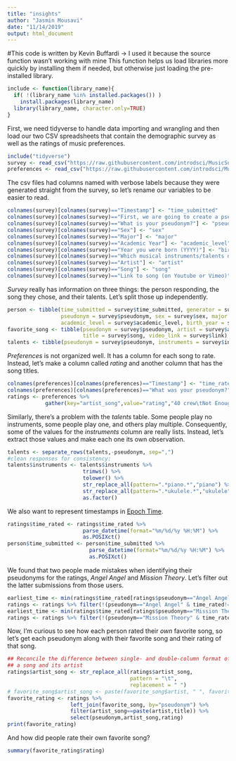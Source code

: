 ```yaml
---
title: "insights"
author: "Jasmin Mousavi"
date: "11/14/2019"
output: html_document
---
```

#This code is written by Kevin Buffardi -> I used it because the source function wasn't working with mine
This function helps us load libraries more quickly by installing them if needed, but otherwise just loading the pre-installed library.
```r
include <- function(library_name){
  if( !(library_name %in% installed.packages()) )
    install.packages(library_name) 
  library(library_name, character.only=TRUE)
}
```
First, we need tidyverse to handle data importing and wrangling and then load our two CSV spreadsheets that contain the demographic survey as well as the ratings of music preferences.

```r
include("tidyverse")
survey <- read_csv("https://raw.githubusercontent.com/introdsci/MusicSurvey/master/music-survey.csv")
preferences <- read_csv("https://raw.githubusercontent.com/introdsci/MusicSurvey/master/preferences-survey.csv")
```

The csv files had columns named with verbose labels because they were generated straight from the survey, so let's rename our variables to be easier to read.
```r
colnames(survey)[colnames(survey)=="Timestamp"] <- "time_submitted"
colnames(survey)[colnames(survey)=="First, we are going to create a pseudonym for you to keep this survey anonymous (more or less). Which pseudonym generator would you prefer?"] <- "pseudonym_generator"
colnames(survey)[colnames(survey)=="What is your pseudonym?"] <- "pseudonym"
colnames(survey)[colnames(survey)=="Sex"] <- "sex"
colnames(survey)[colnames(survey)=="Major"] <- "major"
colnames(survey)[colnames(survey)=="Academic Year"] <- "academic_level"
colnames(survey)[colnames(survey)=="Year you were born (YYYY)"] <- "birth_year"
colnames(survey)[colnames(survey)=="Which musical instruments/talents do you play? (Select all that apply)"] <- "instruments"
colnames(survey)[colnames(survey)=="Artist"] <- "artist" 
colnames(survey)[colnames(survey)=="Song"] <- "song"
colnames(survey)[colnames(survey)=="Link to song (on Youtube or Vimeo)"] <- "link"
```

*Survey* really has information on three things: the person responding, the song they chose, and their talents. Let's split those up independently.

```r
person <- tibble(time_submitted = survey$time_submitted, generator = survey$pseudonym_generator,
                 pseudonym = survey$pseudonym, sex = survey$sex, major = survey$major,
                 academic_level = survey$academic_level, birth_year = survey$birth_year)
favorite_song <- tibble(pseudonym = survey$pseudonym, artist = survey$artist, 
                        title = survey$song, video_link = survey$link)
talents <- tibble(pseudonym = survey$pseudonym, instruments = survey$instruments)
```

*Preferences* is not organized well. It has a column for each song to rate. 
Instead, let's make a column called *rating* and another column that has the song titles.

```r
colnames(preferences)[colnames(preferences)=="Timestamp"] <- "time_rated"
colnames(preferences)[colnames(preferences)=="What was your pseudonym?"] <- "pseudonym"
ratings <- preferences %>% 
            gather(key="artist_song",value="rating","40 crew\tNot Enough":"Wheezer\tBuddy Holly")
```

Similarly, there's a problem with the *talents* table. Some people play no instruments, 
some people play one, and others play multiple. Consequently, some of the values for the 
*instruments* column are really lists. Instead, let's extract those values and make each 
one its own observation.

```r
talents <- separate_rows(talents,-pseudonym, sep=",")
#clean responses for consistency:
talents$instruments <- talents$instruments %>% 
                        trimws() %>% 
                        tolower() %>%
                        str_replace_all(pattern=".*piano.*","piano") %>%
                        str_replace_all(pattern=".*ukulele.*","ukulele") %>%
                        as.factor()
```

We also want to represent timestamps in [Epoch Time](https://en.wikipedia.org/wiki/Unix_time).

```r
ratings$time_rated <- ratings$time_rated %>% 
                        parse_datetime(format="%m/%d/%y %H:%M") %>% 
                        as.POSIXct()
person$time_submitted <- person$time_submitted %>% 
                          parse_datetime(format="%m/%d/%y %H:%M") %>% 
                          as.POSIXct()
```

We found that two people made mistakes when identifying their pseudonyms for the ratings, 
*Angel Angel* and *Mission Theory*. Let's filter out the latter submissions from those users.

```r
earliest_time <- min(ratings$time_rated[ratings$pseudonym=="Angel Angel"])
ratings <- ratings %>% filter(!(pseudonym=="Angel Angel" & time_rated!=earliest_time))
earliest_time <- min(ratings$time_rated[ratings$pseudonym=="Mission Theory"])
ratings <- ratings %>% filter(!(pseudonym=="Mission Theory" & time_rated!=earliest_time))
```

Now, I'm curious to see how each person rated their *own* favorite song, so let's get each pseudonym along with their favorite song and their rating of that song.

```r
## Reconcile the difference between single- and double-column format of representing
## a song and its artist
ratings$artist_song <- str_replace_all(ratings$artist_song, 
                                       pattern = "\t", 
                                       replacement = " ")
# favorite_song$artist_song <- paste(favorite_song$artist, " ", favorite_song$title)
favorite_rating <- ratings %>% 
                    left_join(favorite_song, by="pseudonym") %>%
                    filter(artist_song==paste(artist,title)) %>%
                    select(pseudonym,artist_song,rating)
print(favorite_rating)
```

And how did people rate their own favorite song?

```r
summary(favorite_rating$rating)
```